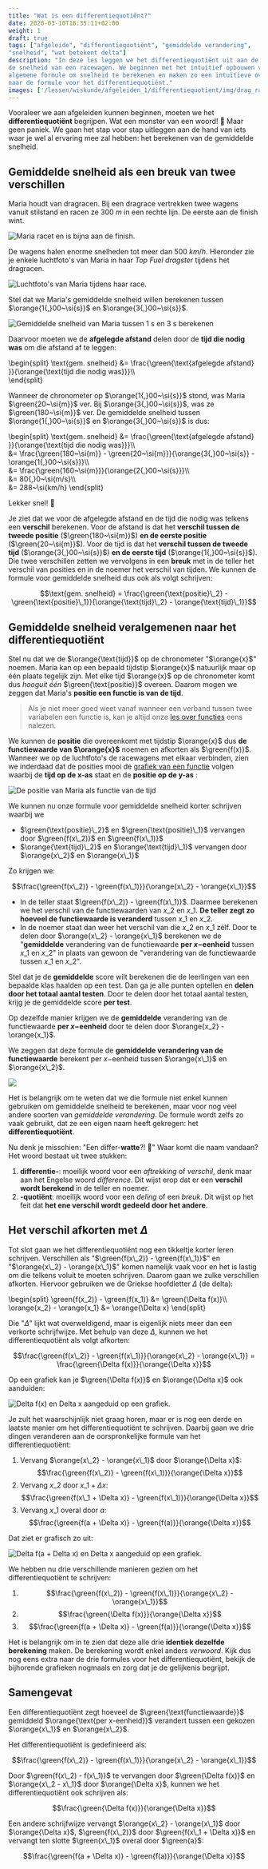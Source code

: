 ```yaml
---
title: "Wat is een differentiequotiënt?"
date: 2020-03-10T16:35:11+02:00
weight: 1
draft: true
tags: ["afgeleide", "differentiequotiënt", "gemiddelde verandering",
"snelheid", "wat betekent delta"]
description: "In deze les leggen we het differentiequotiënt uit aan de hand van
de snelheid van een racewagen. We beginnen met het intuïtief opbouwen van een
algemene formule om snelheid te berekenen en maken zo een intuïtieve overstap
naar de formule voor het differentiequotiënt."
images: ['/lessen/wiskunde/afgeleiden_1/differentiequotient/img/drag_racing.png', '/lessen/wiskunde/afgeleiden_1/differentiequotient/img/maria_race_top.png', '/lessen/wiskunde/afgeleiden_1/differentiequotient/img/maria_avg_speed_1s_3s.png', '/lessen/wiskunde/afgeleiden_1/differentiequotient/img/maria_race_function.png', '/lessen/wiskunde/afgeleiden_1/differentiequotient/img/diff_quot_intuitie.png', '/lessen/wiskunde/afgeleiden_1/differentiequotient/img/graph_delta_fx_delta_x.png', '/lessen/wiskunde/afgeleiden_1/differentiequotient/img/graph_delta_fa+delta_x_delta_x.png']
---
```


Vooraleer we aan afgeleiden kunnen beginnen, moeten we het
**differentiequotiënt** begrijpen. Wat een monster van een woord! 🦕 Maar geen
paniek. We gaan het stap voor stap uitleggen aan de hand van iets waar je wel
al ervaring mee zal hebben: het berekenen van de gemiddelde snelheid.

## Gemiddelde snelheid als een breuk van twee verschillen

Maria houdt van dragracen. Bij een dragrace vertrekken twee wagens vanuit
stilstand en racen ze $300~\si{m}$ in een rechte lijn. De eerste aan de finish
wint.

![Maria racet en is bijna aan de finish.](img/drag_racing.png)

De wagens halen enorme snelheden tot meer dan $500~\si{km/h}$. Hieronder zie je
enkele luchtfoto's van Maria in haar _Top Fuel dragster_ tijdens het dragracen.

![Luchtfoto's van Maria tijdens haar race.](img/maria_race_top.png)

Stel dat we Maria's gemiddelde snelheid willen berekenen
tussen $\orange{1{,}00~\si{s}}$ en $\orange{3{,}00~\si{s}}$.

![Gemiddelde snelheid van Maria tussen 1 s en 3 s berekenen](img/maria_avg_speed_1s_3s.png)

Daarvoor moeten we de **afgelegde afstand** <Mute text="(hoeveel (kilo)meter?)"
/> delen door de **tijd die nodig was** <Mute text="(hoeveel uur of seconden?)"
/> om die afstand af te leggen:

\begin{split}
\text{gem. snelheid} &= \frac{\green{\text{afgelegde afstand} }}{\orange{\text{tijd die nodig was}}}\\\\\
\end{split}

Wanneer de chronometer op $\orange{1{,}00~\si{s}}$ stond, was Maria
$\green{20~\si{m}}$ ver. Bij $\orange{3{,}00~\si{s}}$, was ze
$\green{180~\si{m}}$ ver. De gemiddelde snelheid tussen
$\orange{1{,}00~\si{s}}$ en $\orange{3{,}00~\si{s}}$ is dus:

\begin{split}
\text{gem. snelheid} &= \frac{\green{\text{afgelegde afstand} }}{\orange{\text{tijd die nodig was}}}\\\\\
 &= \frac{\green{180~\si{m}} - \green{20~\si{m}}}{\orange{3{,}00~\si{s}} - \orange{1{,}00~\si{s}}}\\\\\
 &= \frac{\green{160~\si{m}}}{\orange{2{,}00~\si{s}}}\\\\\
 &= 80{,}0~\si{m/s}\\\\\
 &= 288~\si{km/h}
\end{split}

Lekker snel! 🚀

Je ziet dat we voor de afgelegde afstand en de tijd die nodig was telkens een
**verschil** berekenen. Voor de afstand is dat het **verschil tussen de tweede
positie** ($\green{180~\si{m}}$) **en de eerste positie**
($\green{20~\si{m}}$). Voor de tijd is dat het **verschil tussen de tweede
tijd** ($\orange{3{,}00~\si{s}}$) **en de eerste tijd**
($\orange{1{,}00~\si{s}}$). Die twee verschillen zetten we vervolgens in een
**breuk** met in de teller <Mute text="(boven)" /> het verschil van posities en 
in de noemer <Mute text="(onder)" /> het
verschil van tijden. We kunnen de formule voor gemiddelde snelheid dus ook als
volgt schrijven:

$$\text{gem. snelheid} = \frac{\green{\text{positie}\_2} - \green{\text{positie}\_1}}{\orange{\text{tijd}\_2} - \orange{\text{tijd}\_1}}$$

## Gemiddelde snelheid veralgemenen naar het differentiequotiënt

Stel nu dat we de $\orange{\text{tijd}}$ op de chronometer "$\orange{x}$"
noemen. Maria kan op een bepaald tijdstip $\orange{x}$ natuurlijk maar op één
plaats tegelijk zijn. Met elke tijd $\orange{x}$ op de chronometer komt dus
_hooguit één_ $\green{\text{positie}}$ overeen. Daarom mogen we zeggen dat
Maria's **positie een functie is van de tijd**.

> Als je niet meer goed weet vanaf wanneer een verband tussen twee variabelen
> <Mute text="(zoals positie en tijd)" /> een functie is, kan je altijd onze
> [les over functies](../functies/intro) eens nalezen.

We kunnen de **positie** die overeenkomt met tijdstip $\orange{x}$ dus **de
functiewaarde van $\orange{x}$** noemen en afkorten als $\green{f(x)}$. Wanneer
we op de luchtfoto's de racewagens met elkaar verbinden, zien we inderdaad dat
de posities mooi de [grafiek van een functie](../functies/grafiek) volgen
waarbij de **tijd op de x-as** <Mute text="(horizontale as)" /> staat en de
**positie op de y-as** <Mute text="(verticale as)" />:

![De positie van Maria als functie van de tijd](img/maria_race_function.png)

We kunnen nu onze formule voor gemiddelde snelheid korter schrijven waarbij we

-   $\green{\text{positie}\_2}$ en $\green{\text{positie}\_1}$ vervangen door
    $\green{f(x\_2)}$ en $\green{f(x\_1)}$
-   $\orange{\text{tijd}\_2}$ en $\orange{\text{tijd}\_1}$ vervangen door
    $\orange{x\_2}$ en $\orange{x\_1}$

Zo krijgen we:

$$\frac{\green{f(x\_2)} - \green{f(x\_1)}}{\orange{x\_2} - \orange{x\_1}}$$

-   In de teller <Mute text="(boven)" /> staat $\green{f(x\_2)} -
  \green{f(x\_1)}$. Daarmee berekenen we het verschil van de functiewaarden van
    $x\_2$ en $x\_1$. **De teller zegt zo hoeveel de functiewaarde is veranderd**
    tussen $x\_1$ en $x\_2$.
-   In de noemer <Mute text="(onder)" /> staat dan weer het verschil van die
    $x\_2$ en $x\_1$ zélf. Door te delen door $\orange{x\_2} - \orange{x\_1}$
    berekenen we de "**gemiddelde** verandering van de functiewaarde **per
    $x-$eenheid** <Mute text="(bv. per seconde)" /> tussen $x\_1$ en $x\_2$" in
    plaats van gewoon de "verandering van de functiewaarde tussen $x\_1$ en
    $x\_2$".

<Expand title="Waarom zorgt die deling door $\orange{x_2} - \orange{x_1}$ voor een gemiddelde?">

Stel dat je de **gemiddelde** score wilt berekenen die de leerlingen van een bepaalde klas haalden op een test. Dan ga je alle punten optellen en **delen door het totaal aantal testen**. Door te delen door het totaal aantal testen, krijg je de gemiddelde score **per test**.

Op dezelfde manier krijgen we de **gemiddelde** verandering van de functiewaarde **per $x-$eenheid** door te delen door $\orange{x_2} - \orange{x_1}$.

</Expand>

We zeggen dat deze formule de **gemiddelde verandering van de functiewaarde** berekent per $x-$eenheid tussen $\orange{x\_1}$ en $\orange{x\_2}$.

![](img/diff_quot_intuitie.png)

Het is belangrijk om te weten dat we die formule niet enkel kunnen gebruiken om gemiddelde snelheid te berekenen, maar voor nog veel andere soorten van _gemiddelde verandering_.
De formule wordt zelfs zo vaak gebruikt, dat ze een eigen naam heeft gekregen: het **differentiequotiënt**.

<Expand title="Waar komt de naam differentiequotiënt vandaan?">

Nu denk je misschien: "Een differ-**watte**?! 🤨" Waar komt die
naam vandaan? Het woord bestaat uit twee stukken:

1. **differentie-**: moeilijk woord voor een _aftrekking_ of _verschil_, denk
   maar aan het Engelse woord _difference_. Dit wijst erop dat er een
   **verschil wordt berekend** in de teller en noemer.
2. **-quotiënt**: moeilijk woord voor een _deling_ of een _breuk_. Dit wijst
   op het feit dat **het ene verschil wordt gedeeld door het andere**.

</Expand>

## Het verschil afkorten met $\Delta$

Tot slot gaan we het differentiequotiënt nog een tikkeltje korter leren
schrijven. Verschillen als "$\green{f(x\_2)} - \green{f(x\_1)}$" en
"$\orange{x\_2} - \orange{x\_1}$" komen namelijk vaak voor en het is lastig om
die telkens voluit te moeten schrijven. Daarom gaan we zulke verschillen
afkorten. Hiervoor gebruiken we de Griekse hoofdletter $\Delta$ (de delta):

\begin{split}
\green{f(x_2)} - \green{f(x_1)} &= \green{\Delta f(x)}\\\\\
 \orange{x_2} - \orange{x_1} &= \orange{\Delta x}
\end{split}

Die "$\Delta$" lijkt wat overweldigend, maar is eigenlijk niets meer dan een
verkorte schrijfwijze. Met behulp van deze $\Delta$, kunnen we het
differentiequotiënt als volgt afkorten:

$$\frac{\green{f(x\_2)} - \green{f(x\_1)}}{\orange{x\_2} - \orange{x\_1}} = \frac{\green{\Delta f(x)}}{\orange{\Delta x}}$$

Op een grafiek kan je $\green{\Delta f(x)}$ en $\orange{\Delta x}$ ook aanduiden:

![Delta f(x) en Delta x aangeduid op een grafiek.](img/graph_delta_fx_delta_x.png)

Je zult het waarschijnlijk niet graag horen, maar er is nog een derde en laatste manier om het differentiequotiënt te schrijven. Daarbij gaan we drie dingen veranderen aan de oorspronkelijke formule van het differentiequotiënt:

1. Vervang $\orange{x\_2} - \orange{x\_1}$ door $\orange{\Delta x}$: $$\frac{\green{f(x\_2)} - \green{f(x\_1)}}{\orange{\Delta x}}$$
2. Vervang $x\_2$ door $x\_1 + \Delta x$: $$\frac{\green{f(x\_1 + \Delta x)} - \green{f(x\_1)}}{\orange{\Delta x}}$$
3. Vervang $x\_1$ overal door $a$: $$\frac{\green{f(a + \Delta x)} - \green{f(a)}}{\orange{\Delta x}}$$

Dat ziet er grafisch zo uit:

![Delta f(a + Delta x) en Delta x aangeduid op een grafiek.](img/graph_delta_fa+delta_x_delta_x.png)

We hebben nu drie verschillende manieren gezien om het differentiequotiënt te schrijven:

1. $$\frac{\green{f(x\_2)} - \green{f(x\_1)}}{\orange{x\_2} - \orange{x\_1}}$$
2. $$\frac{\green{\Delta f(x)}}{\orange{\Delta x}}$$
3. $$\frac{\green{f(a + \Delta x)} - \green{f(a)}}{\orange{\Delta x}}$$

Het is belangrijk om in te zien dat deze alle drie **identiek dezelfde berekening** maken. De berekening wordt enkel anders _verwoord_. Kijk dus nog eens extra naar de drie formules voor het differentiequotiënt, bekijk de bijhorende grafieken nogmaals en zorg dat je de gelijkenis begrijpt.

## Samengevat

<Attention title="Wat is een differentiequotiënt?">

Een differentiequotiënt zegt hoeveel de $\green{\text{functiewaarde}}$
gemiddeld $\orange{\text{per x-eenheid}}$ verandert tussen een gekozen
$\orange{x\_1}$ en $\orange{x\_2}$.

Het differentiequotiënt is gedefinieerd als:

$$\frac{\green{f(x\_2)} - \green{f(x\_1)}}{\orange{x\_2} - \orange{x\_1}}$$

Door $\green{f(x\_2) - f(x\_1)}$ te vervangen door $\green{\Delta f(x)}$ en $\orange{x\_2 - x\_1}$ door $\orange{\Delta x}$, kunnen we het differentiequotiënt ook schrijven als:

$$\frac{\green{\Delta f(x)}}{\orange{\Delta x}}$$

Een andere schrijfwijze vervangt $\orange{x\_2} - \orange{x\_1}$ door $\orange{\Delta x}$, $\green{f(x\_2)}$ door $\green{f(x\_1 + \Delta x)}$ en vervangt ten slotte $\green{x\_1}$ overal door $\green{a}$:

$$\frac{\green{f(a + \Delta x)} - \green{f(a)}}{\orange{\Delta x}}$$
</Attention>
